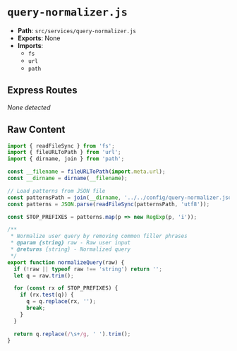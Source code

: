 # `query-normalizer.js`

- **Path**: `src/services/query-normalizer.js`
- **Exports**: None
- **Imports**:
  - `fs`
  - `url`
  - `path`

## Express Routes
_None detected_

## Raw Content

```js
import { readFileSync } from 'fs';
import { fileURLToPath } from 'url';
import { dirname, join } from 'path';

const __filename = fileURLToPath(import.meta.url);
const __dirname = dirname(__filename);

// Load patterns from JSON file
const patternsPath = join(__dirname, '../../config/query-normalizer.json');
const patterns = JSON.parse(readFileSync(patternsPath, 'utf8'));

const STOP_PREFIXES = patterns.map(p => new RegExp(p, 'i'));

/**
 * Normalize user query by removing common filler phrases
 * @param {string} raw - Raw user input
 * @returns {string} - Normalized query
 */
export function normalizeQuery(raw) {
  if (!raw || typeof raw !== 'string') return '';
  let q = raw.trim();

  for (const rx of STOP_PREFIXES) {
    if (rx.test(q)) {
      q = q.replace(rx, '');
      break;
    }
  }

  return q.replace(/\s+/g, ' ').trim();
}

```
